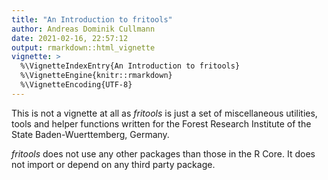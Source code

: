 ```yaml
---
title: "An Introduction to fritools"
author: Andreas Dominik Cullmann
date: 2021-02-16, 22:57:12
output: rmarkdown::html_vignette
vignette: >
  %\VignetteIndexEntry{An Introduction to fritools}
  %\VignetteEngine{knitr::rmarkdown}
  %\VignetteEncoding{UTF-8}
---
```


This is not a vignette at all as *fritools* is just a set of
miscellaneous utilities, tools and helper functions written for the
Forest Research Institute of the State Baden-Wuerttemberg, Germany.

*fritools* does not use any other packages than those in the R Core.
It does not import or depend on any third party package.
